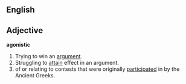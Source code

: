 ==English==

== Adjective ==

'''agonistic'''
# Trying to win an [[argument]].
# Struggling to [[attain]] effect in an argument.
# of or relating to contests that were originally [[participated]] in by the Ancient Greeks.